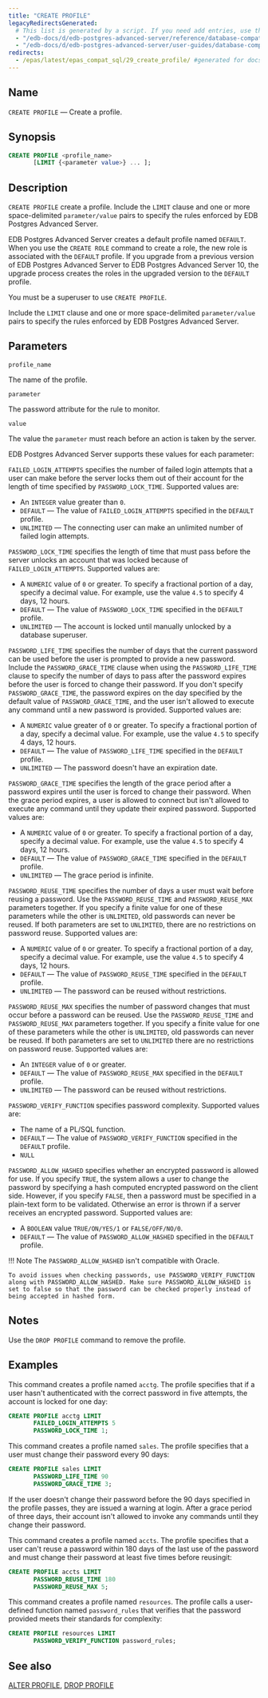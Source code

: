 ```yaml
---
title: "CREATE PROFILE"
legacyRedirectsGenerated:
  # This list is generated by a script. If you need add entries, use the `legacyRedirects` key.
  - "/edb-docs/d/edb-postgres-advanced-server/reference/database-compatibility-for-oracle-developers-reference-guide/9.6/Database_Compatibility_for_Oracle_Developers_Reference_Guide.1.043.html"
  - "/edb-docs/d/edb-postgres-advanced-server/user-guides/database-compatibility-for-oracle-developers-guide/9.5/Database_Compatibility_for_Oracle_Developers_Guide.1.073.html"
redirects:
  - /epas/latest/epas_compat_sql/29_create_profile/ #generated for docs/epas/reorg-role-use-case-mode
---
```


<div id="create_profile" class="registered_link"></div>

## Name

`CREATE PROFILE` &mdash; Create a profile.

## Synopsis

```sql
CREATE PROFILE <profile_name>
       [LIMIT {<parameter value>} ... ];
```

## Description

`CREATE PROFILE` create a profile. Include the `LIMIT` clause and one or more space-delimited `parameter/value` pairs to specify the rules enforced by EDB Postgres Advanced Server.

EDB Postgres Advanced Server creates a default profile named `DEFAULT`. When you use the `CREATE ROLE` command to create a role, the new role is associated with the `DEFAULT` profile. If you upgrade from a previous version of EDB Postgres Advanced Server to EDB Postgres Advanced Server 10, the upgrade process creates the roles in the upgraded version to the `DEFAULT` profile.

You must be a superuser to use `CREATE PROFILE`.

Include the `LIMIT` clause and one or more space-delimited `parameter/value` pairs to specify the rules enforced by EDB Postgres Advanced Server.

## Parameters

`profile_name`

 The name of the profile.

`parameter`

 The password attribute for the rule to monitor.

`value`

 The value the `parameter` must reach before an action is taken by the server.

EDB Postgres Advanced Server supports these values for each parameter:

`FAILED_LOGIN_ATTEMPTS` specifies the number of failed login attempts that a user can make before the server locks them out of their account for the length of time specified by `PASSWORD_LOCK_TIME`. Supported values are:

-   An `INTEGER` value greater than `0`.
-   `DEFAULT` &mdash; The value of `FAILED_LOGIN_ATTEMPTS` specified in the `DEFAULT` profile.
-   `UNLIMITED` &mdash; The connecting user can make an unlimited number of failed login attempts.

`PASSWORD_LOCK_TIME` specifies the length of time that must pass before the server unlocks an account that was locked because of `FAILED_LOGIN_ATTEMPTS`. Supported values are:

-   A `NUMERIC` value of `0` or greater. To specify a fractional portion of a day, specify a decimal value. For example, use the value `4.5` to specify 4 days, 12 hours.
-   `DEFAULT` &mdash; The value of `PASSWORD_LOCK_TIME` specified in the `DEFAULT` profile.
-   `UNLIMITED` &mdash; The account is locked until manually unlocked by a database superuser.

`PASSWORD_LIFE_TIME` specifies the number of days that the current password can be used before the user is prompted to provide a new password. Include the `PASSWORD_GRACE_TIME` clause when using the `PASSWORD_LIFE_TIME` clause to specify the number of days to pass after the password expires before the user is forced to change their password. If you don't specify `PASSWORD_GRACE_TIME`, the password expires on the day specified by the default value of `PASSWORD_GRACE_TIME`, and the user isn't allowed to execute any command until a new password is provided. Supported values are:

-   A `NUMERIC` value greater of `0` or greater. To specify a fractional portion of a day, specify a decimal value. For example, use the value `4.5` to specify 4 days, 12 hours.
-   `DEFAULT` &mdash; The value of `PASSWORD_LIFE_TIME` specified in the `DEFAULT` profile.
-   `UNLIMITED` &mdash; The password doesn't have an expiration date.

`PASSWORD_GRACE_TIME` specifies the length of the grace period after a password expires until the user is forced to change their password. When the grace period expires, a user is allowed to connect but isn't allowed to execute any command until they update their expired password. Supported values are:

-   A `NUMERIC` value of `0` or greater. To specify a fractional portion of a day, specify a decimal value. For example, use the value `4.5` to specify 4 days, 12 hours.
-   `DEFAULT` &mdash; The value of `PASSWORD_GRACE_TIME` specified in the `DEFAULT` profile.
-   `UNLIMITED` &mdash; The grace period is infinite.

`PASSWORD_REUSE_TIME` specifies the number of days a user must wait before reusing a password. Use the `PASSWORD_REUSE_TIME` and `PASSWORD_REUSE_MAX` parameters together. If you specify a finite value for one of these parameters while the other is `UNLIMITED`, old passwords can never be reused. If both parameters are set to `UNLIMITED`, there are no restrictions on password reuse. Supported values are:

-   A `NUMERIC` value of `0` or greater. To specify a fractional portion of a day, specify a decimal value. For example, use the value `4.5` to specify 4 days, 12 hours.
-   `DEFAULT` &mdash; The value of `PASSWORD_REUSE_TIME` specified in the `DEFAULT` profile.
-   `UNLIMITED` &mdash; The password can be reused without restrictions.

`PASSWORD_REUSE_MAX` specifies the number of password changes that must occur before a password can be reused. Use the `PASSWORD_REUSE_TIME` and `PASSWORD_REUSE_MAX` parameters together. If you specify a finite value for one of these parameters while the other is `UNLIMITED`, old passwords can never be reused. If both parameters are set to `UNLIMITED` there are no restrictions on password reuse. Supported values are:

-   An `INTEGER` value of `0` or greater.
-   `DEFAULT` &mdash; The value of `PASSWORD_REUSE_MAX` specified in the `DEFAULT` profile.
-   `UNLIMITED` &mdash; The password can be reused without restrictions.

`PASSWORD_VERIFY_FUNCTION` specifies password complexity. Supported values are:

-   The name of a PL/SQL function.
-   `DEFAULT` &mdash; The value of `PASSWORD_VERIFY_FUNCTION` specified in the `DEFAULT` profile.
-   `NULL`

`PASSWORD_ALLOW_HASHED` specifies whether an encrypted password is allowed for use. If you specify `TRUE`, the system allows a user to change the password by specifying a hash computed encrypted password on the client side. However, if you specify `FALSE`, then a password must be specified in a plain-text form to be validated. Otherwise an error is thrown if a server receives an encrypted password. Supported values are:

-   A `BOOLEAN` value `TRUE/ON/YES/1` or `FALSE/OFF/NO/0`.
-   `DEFAULT` &mdash; The value of `PASSWORD_ALLOW_HASHED` specified in the `DEFAULT` profile.

!!! Note
    The `PASSWORD_ALLOW_HASHED` isn't compatible with Oracle.
    
    To avoid issues when checking passwords, use PASSWORD_VERIFY_FUNCTION along with PASSWORD_ALLOW_HASHED. Make sure PASSWORD_ALLOW_HASHED is set to false so that the password can be checked properly instead of being accepted in hashed form.

## Notes

Use the `DROP PROFILE` command to remove the profile.

## Examples

This command creates a profile named `acctg`. The profile specifies that if a user hasn't authenticated with the correct password in five attempts, the account is locked for one day:

```sql
CREATE PROFILE acctg LIMIT
       FAILED_LOGIN_ATTEMPTS 5
       PASSWORD_LOCK_TIME 1;
```

This command creates a profile named `sales`. The profile specifies that a user must change their password every 90 days:

```sql
CREATE PROFILE sales LIMIT
       PASSWORD_LIFE_TIME 90
       PASSWORD_GRACE_TIME 3;
```

If the user doesn't change their password before the 90 days specified in the profile passes, they are issued a warning at login. After a grace period of three days, their account isn't allowed to invoke any commands until they change their password.

This command creates a profile named `accts`. The profile specifies that a user can't reuse a password within 180 days of the last use of the password and must change their password at least five times before reusingit:

```sql
CREATE PROFILE accts LIMIT
       PASSWORD_REUSE_TIME 180
       PASSWORD_REUSE_MAX 5;
```

This command creates a profile named `resources`. The profile calls a user-defined function named `password_rules` that verifies that the password provided meets their standards for complexity:

```sql
CREATE PROFILE resources LIMIT
       PASSWORD_VERIFY_FUNCTION password_rules;
```

## See also

[ALTER PROFILE](05_alter_profile/#alter_profile), [DROP PROFILE](51_drop_profile/#drop_profile)
